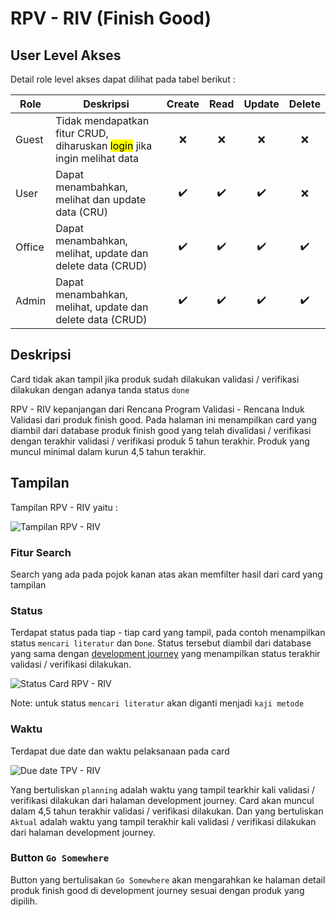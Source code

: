 # RPV - RIV (Finish Good)


## User Level Akses

Detail role level akses dapat dilihat pada tabel berikut :

| Role   | Deskripsi                                                                           | Create | Read | Update | Delete |
| ------ | ----------------------------------------------------------------------------------- | :----: | :--: | :----: | :----: |
| Guest  | Tidak mendapatkan fitur CRUD, diharuskan <mark>login</mark> jika ingin melihat data |   ❌   |  ❌  |   ❌   |   ❌   |
| User   | Dapat menambahkan, melihat dan update data (CRU)                                    |   ✔️   |  ✔️  |   ✔️   |   ❌   |
| Office | Dapat menambahkan, melihat, update dan delete data (CRUD)                           |   ✔️   |  ✔️  |   ✔️   |   ✔️   |
| Admin  | Dapat menambahkan, melihat, update dan delete data (CRUD)                           |   ✔️   |  ✔️  |   ✔️   |   ✔️   |

## Deskripsi

<Callout type="info">Card tidak akan tampil jika produk sudah dilakukan validasi / verifikasi dilakukan dengan adanya tanda status `done`</Callout>

RPV - RIV kepanjangan dari Rencana Program Validasi - Rencana Induk Validasi dari produk finish good. Pada halaman ini menampilkan card yang diambil dari database produk finish good yang telah divalidasi / verifikasi dengan terakhir validasi / verifikasi produk 5 tahun terakhir. Produk yang muncul minimal dalam kurun 4,5 tahun terakhir.

## Tampilan

Tampilan RPV - RIV yaitu :

![Tampilan RPV - RIV](/front-view/rpv-riv/eksternal-1.png)

### Fitur Search

Search yang ada pada pojok kanan atas akan memfilter hasil dari card yang tampilan

### Status

Terdapat status pada tiap - tiap card yang tampil, pada contoh menampilkan status `mencari literatur` dan `Done`. Status tersebut diambil dari database yang sama dengan [development journey](../front-view-development-journey/finish-good#timeline-product) yang menampilkan status terakhir validasi / verifikasi dilakukan.

![Status Card RPV - RIV](/front-view/rpv-riv/eksternal-2.png)

Note: untuk status `mencari literatur` akan diganti menjadi `kaji metode`

### Waktu

Terdapat due date dan waktu pelaksanaan pada card

![Due date TPV - RIV](/front-view/rpv-riv/eksternal-3.png)

Yang bertuliskan `planning` adalah waktu yang tampil tearkhir kali validasi / verifikasi dilakukan dari halaman development journey. Card akan muncul dalam 4,5 tahun terakhir validasi / verifikasi dilakukan. Dan yang bertuliskan `Aktual` adalah waktu yang tampil terakhir kali validasi / verifikasi dilakukan dari halaman development journey.

### Button `Go Somewhere`

Button yang bertulisakan `Go Somewhere` akan mengarahkan ke halaman detail produk finish good di development journey sesuai dengan produk yang dipilih.
